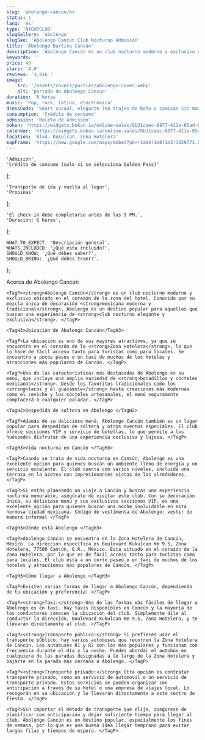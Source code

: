 ```yaml
---
slug: 'abolengo-cancun/es'
status: 1
lang: 'es'
type: 'NIGHTCLUB'
slugGallery: 'abolengo'
slugSeo: 'Abolengo Cancún Club Nocturno Admisión'
title: 'Abolengo Bartina Cancún'
description: 'Abolengo Cancún es un club nocturno moderno y exclusivo ubicado en el corazón de la zona del hotel.Una mezcla de decoración mexicana moderna y tradicional.'
keywords: ''
price: 40
stars: '4.0'
reviews: '3,916 '
image:
    src: '/assets/covers/parties/abolengo-cover.webp'
    alt: 'portada de Abolengo Cancun'
duration: '6 horas'
music: 'Pop, rock, latina, electrónica'
dressCode: 'Smart casual, elegante (no trajes de baño o camisas sin mangas)'
consumption: 'Crédito de consumo'
admission: 'Boleto de admisión'
bokun: 'https://widgets.bokun.io/online-sales/8b31caec-8877-411a-85ad-682828170619/experience/746043?partialView=1'
calendar: 'https://widgets.bokun.io/online-sales/8b31caec-8877-411a-85ad-682828170619/experience-calendar/746043'
location: 'Blvd. Kukulcan, Zona Hotelera'
mapFrame: 'https://www.google.com/maps/embed?pb=!1m14!1m8!1m3!1d29771.814655632596!2d-86.746523!3d21.133414!3m2!1i1024!2i768!4f13.1!3m3!1m2!1s0x8f4c29c8e022f8cf%3A0x317e02417e298b81!2sAbolengo!5e0!3m2!1ses!2smx!4v1704723152526!5m2!1ses!2smx'
---
```



    'Admisión',
    'Crédito de consumo (solo si se selecciona Golden Pass)'
];

    'Transporte de ida y vuelta al lugar',
    'Propinas'
];

    'El check-in debe completarse antes de las 9 PM.',
    'Duración: 6 horas',
];

    WHAT_TO_EXPECT: 'Descripción general',
    WHATS_INCLUDED: '¿Qué esta incluido?',
    SHOULD_KNOW: '¿Qué debes saber?',
    SHOULD_BRING: '¿Qué debes traer?',
};

<Accordion client:visible title={titles.WHAT_TO_EXPECT} idHash="whatToExpect">
    <TagH2>Acerca de Abolengo Cancún </TagH2>

    <TagP><strong>Abolengo Cancún</strong> es un club nocturno moderno y exclusivo ubicado en el corazón de la zona del hotel. Conocido por su mezcla única de decoración <strong>mexicana moderna y tradicional</strong>, Abolengo es un destino popular para aquellos que buscan una experiencia de <strong>club nocturno elegante y exclusiva</strong>. </TagP>

    <TagH3>Ubicación de Abolengo Cancún</TagH3>

    <TagP>La ubicación es uno de sus mayores atractivos, ya que se encuentra en el corazón de la <strong>Zona Hotelera</strong>, lo que lo hace de fácil acceso tanto para turistas como para locales. Se encuentra a pocos pasos o en taxi de muchos de los hoteles y atracciones más populares de Cancún. </TagP>

    <TagP>Una de las características más destacadas de Abolengo es su menú, que incluye una amplia variedad de <strong>bocadillos y cócteles mexicanos</strong>. Desde los favoritos tradicionales como los <strong>tacos y el guacamole</strong> hasta creaciones más modernas como el ceviche y los cócteles artesanales, el menú seguramente complacerá a cualquier paladar. </TagP>

    <TagH2>Despedida de soltera en Abolengo </TagH2>

    <TagP>Además de su delicioso menú, Abolengo Cancún también es un lugar popular para despedidas de soltera y otros eventos especiales. El club ofrece secciones VIP y servicio de botellas, lo que permite a los huéspedes disfrutar de una experiencia exclusiva y lujosa. </TagP>

    <TagH3>Vida nocturna en Cancún </TagH3>

    <TagP>Cuando se trata de vida nocturna en Cancún, Abolengo es una excelente opción para quienes buscan un ambiente lleno de energía y un servicio excelente. El club cuenta con varios niveles, incluida una terraza en la azotea con impresionantes vistas de los alrededores. </TagP>

    <TagP>Si estás planeando un viaje a Cancún y buscas una experiencia nocturna memorable, asegúrate de visitar este club. Con su decoración única, su delicioso menú y sus exclusivas secciones VIP, es una excelente opción para quienes buscan una noche inolvidable en esta hermosa ciudad mexicana. Código de vestimenta de Abolengo: vestir de manera informal </TagP>

    <TagH3>Dónde está Abolengo </TagH3>

    <TagP>Abolengo Cancún se encuentra en la Zona Hotelera de Cancún, México. La dirección específica es Boulevard Kukulcan Km 9.5, Zona Hotelera, 77500 Cancún, Q.R., México. Está situado en el corazón de la Zona Hotelera, por lo que es de fácil acceso tanto para turistas como para locales. El club está a un corto paseo o en taxi de muchos de los hoteles y atracciones más populares de Cancún. </TagP>

    <TagH3>Cómo llegar a Abolengo </TagH3>

    <TagP>Existen varias formas de llegar a Abolengo Cancún, dependiendo de tu ubicación y preferencia: </TagP>

    <TagP><strong>Taxi:</strong> Una de las formas más fáciles de llegar a Abolengo es en taxi. Hay taxis disponibles en Cancún y la mayoría de los conductores conocen la ubicación del club. Simplemente dile al conductor la dirección, Boulevard Kukulcan Km 9.5, Zona Hotelera, y te llevarán directamente al club. </TagP>

    <TagP><strong>Transporte público:</strong> Si prefieres usar el transporte público, hay varios autobuses que recorren la Zona Hotelera de Cancún. Los autobuses R1 y R2 son los más populares y funcionan con frecuencia durante el día y la noche. Puedes abordar el autobús en cualquiera de las paradas designadas a lo largo de la Zona Hotelera y bajarte en la parada más cercana a Abolengo. </TagP>

    <TagP><strong>Transporte privado:</strong> Otra opción es contratar transporte privado, como un servicio de automóvil o un servicio de transporte privado. Estos servicios se pueden organizar con anticipación a través de su hotel o una empresa de viajes local. Lo recogerán en su ubicación y lo llevarán directamente a este centro de fiesta. </TagP>

    <TagP>Sin importar el método de transporte que elija, asegúrese de planificar con anticipación y dejar suficiente tiempo para llegar al club. Abolengo Cancún es un destino popular, especialmente los fines de semana, por lo que es una buena idea llegar temprano para evitar largas filas y tiempos de espera. </TagP>
</Accordion>

<Accordion client:visible title={titles.WHATS_INCLUDED} idHash="whatsIncluded">
    <Inclusions includes={includes} notIncludes={notIncludes} />
</Accordion>

<Accordion client:visible title={titles.SHOULD_KNOW} idHash="whatYouShouldKnow">
    <ShouldKnow shouldKnow={shouldKnow} />
</Accordion>